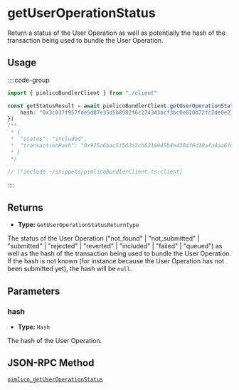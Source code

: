 
<VersionWarning version="0.2" />

# getUserOperationStatus

Return a status of the User Operation as well as potentially the hash of the transaction being used to bundle the User Operation.

## Usage

::::code-group

```ts [example.ts]
import { pimlicoBundlerClient } from "./client"

const getStatusResult = await pimlicoBundlerClient.getUserOperationStatus({
    hash: "0x3c037f957fde5d87e35d5b8582f6c274343bcf3bc0e010d72fc2de0e27f4a6aa"
})
/**
 * {
 *  "status": "included",
 *  "transactionHash": "0x975a6bac5f562a2cb8218945b4e4304f6d10afa4aa6f02830e6d6dcafc450d66"
 * }
 */

```

```ts [client.ts]
// [!include ~/snippets/pimlicoBundlerClient.ts:client]
```

::::

## Returns

- **Type:** `GetUserOperationStatusReturnType`

The status of the User Operation ("not_found" | "not_submitted" | "submitted" | "rejected" | "reverted" | "included" | "failed" | "queued") as well as the hash of the transaction being used to bundle the User Operation. If the hash is not known (for instance because the User Operation has not been submitted yet), the hash will be `null`.

## Parameters

### hash

- **Type:** `Hash`

The hash of the User Operation.

## JSON-RPC Method

[`pimlico_getUserOperationStatus`](/infra/bundler/endpoints/pimlico_getUserOperationStatus)
